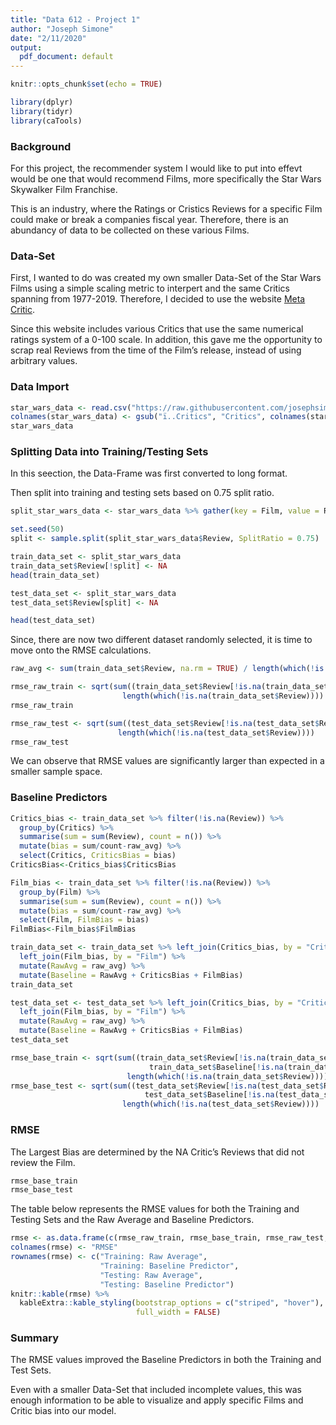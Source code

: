 ---
title: "Data 612 - Project 1"
author: "Joseph Simone"
date: "2/11/2020"
output:
  pdf_document: default
---

```{r setup, include=FALSE}
knitr::opts_chunk$set(echo = TRUE)
```

<STYLE>
table {
    border: 1px solid black;
}
th {
    background-color: rgb(12, 99, 204);
    color: white;
    font-weight: bold;
    padding: 20px 30px;
}
tr:nth-child(even) {
    background-color: rgb(220,220,220);
}
tr:nth-child(odd) {
    background-color: rgb(184, 174, 174);
}
</STYLE>


```{r, message=FALSE, warning= FALSE}
library(dplyr)
library(tidyr)
library(caTools)  
```


### Background

For this project, the recommender system I would like to put into effevt would be one that would recommend Films, more specifically the Star Wars Skywalker Film Franchise. 

This is an industry, where the Ratings or Cristics Reviews for a specific Film could make or break a companies fiscal year. Therefore, there is an abundancy of data to be collected on these various Films. 

### Data-Set

First, I wanted to do was created my own smaller Data-Set of the Star Wars Films using a simple scaling metric to interpert and the same Critics spanning from 1977-2019. Therefore, I decided to use the website [Meta Critic](http://www.metacritic.com). 

Since this website includes various Critics that use the same numerical ratings system of a 0-100 scale. In addition, this gave me the opportunity to scrap real Reviews from the time of the Film's release, instead of using arbitrary values.

### Data Import

```{r section1}
star_wars_data <- read.csv("https://raw.githubusercontent.com/josephsimone/Data-612/master/project_1/star_wars_critic_ratings.csv")  
colnames(star_wars_data) <- gsub("ï..Critics", "Critics", colnames(star_wars_data))
star_wars_data
```


### Splitting Data into Training/Testing Sets 

In this seection, the Data-Frame was first converted to long format. 

Then split into training and testing sets based on 0.75 split ratio.

```{r section2}
split_star_wars_data <- star_wars_data %>% gather(key = Film, value = Review, -Critics)
```


```{r section3}
set.seed(50)
split <- sample.split(split_star_wars_data$Review, SplitRatio = 0.75)
```


```{r section4}
train_data_set <- split_star_wars_data
train_data_set$Review[!split] <- NA
head(train_data_set)
```


```{r section5}
test_data_set <- split_star_wars_data
test_data_set$Review[split] <- NA

head(test_data_set)
```

Since, there are now two different dataset randomly selected, it is time to move onto the RMSE calculations.


```{r section6}
raw_avg <- sum(train_data_set$Review, na.rm = TRUE) / length(which(!is.na(train_data_set$Review)))

rmse_raw_train <- sqrt(sum((train_data_set$Review[!is.na(train_data_set$Review)] - raw_avg)^2) /
                         length(which(!is.na(train_data_set$Review))))
rmse_raw_train
```


```{r section7}
rmse_raw_test <- sqrt(sum((test_data_set$Review[!is.na(test_data_set$Review)] - raw_avg)^2) /
                        length(which(!is.na(test_data_set$Review))))
rmse_raw_test
```

We can observe that RMSE values are significantly larger than expected in a smaller sample space.

### Baseline Predictors

```{r section8}
Critics_bias <- train_data_set %>% filter(!is.na(Review)) %>% 
  group_by(Critics) %>%
  summarise(sum = sum(Review), count = n()) %>% 
  mutate(bias = sum/count-raw_avg) %>%
  select(Critics, CriticsBias = bias)
CriticsBias<-Critics_bias$CriticsBias
```


```{r section9}
Film_bias <- train_data_set %>% filter(!is.na(Review)) %>% 
  group_by(Film) %>%
  summarise(sum = sum(Review), count = n()) %>% 
  mutate(bias = sum/count-raw_avg) %>%
  select(Film, FilmBias = bias)
FilmBias<-Film_bias$FilmBias
```


```{r section10}
train_data_set <- train_data_set %>% left_join(Critics_bias, by = "Critics") %>%
  left_join(Film_bias, by = "Film") %>%
  mutate(RawAvg = raw_avg) %>%
  mutate(Baseline = RawAvg + CriticsBias + FilmBias)
train_data_set
```


```{r section11}
test_data_set <- test_data_set %>% left_join(Critics_bias, by = "Critics") %>%
  left_join(Film_bias, by = "Film") %>%
  mutate(RawAvg = raw_avg) %>%
  mutate(Baseline = RawAvg + CriticsBias + FilmBias)
test_data_set
```


```{r section12}
rmse_base_train <- sqrt(sum((train_data_set$Review[!is.na(train_data_set$Review)] - 
                               train_data_set$Baseline[!is.na(train_data_set$Review)])^2) /
                          length(which(!is.na(train_data_set$Review))))
rmse_base_test <- sqrt(sum((test_data_set$Review[!is.na(test_data_set$Review)] - 
                              test_data_set$Baseline[!is.na(test_data_set$Review)])^2) /
                         length(which(!is.na(test_data_set$Review))))
```

### RMSE

The Largest Bias are determined by the NA Critic's Reviews that did not review the Film.


```{r section13}
rmse_base_train
rmse_base_test
```


The table below represents the RMSE values for both the Training and Testing Sets and the Raw Average and Baseline Predictors.


```{r echo = FALSE}
rmse <- as.data.frame(c(rmse_raw_train, rmse_base_train, rmse_raw_test, rmse_base_test))
colnames(rmse) <- "RMSE"
rownames(rmse) <- c("Training: Raw Average",
                    "Training: Baseline Predictor",
                    "Testing: Raw Average",
                    "Testing: Baseline Predictor")
knitr::kable(rmse) %>%
  kableExtra::kable_styling(bootstrap_options = c("striped", "hover"), 
                            full_width = FALSE)
```

### Summary

The RMSE values improved  the Baseline Predictors in both the Training and Test Sets. 

Even with a smaller Data-Set that included incomplete values, this was enough information to be able to visualize and apply specific Films and Critic bias into our model.
